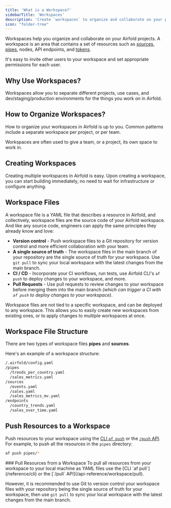 ```yaml
---
title: 'What is a Workspace?'
sidebarTitle: 'Workspaces'
description: 'Create `workspaces` to organize and collaborate on your projects.'
icon: "folder-tree"
---
```


Workspaces help you organize and collaborate on your Airfold projects.
A workspace is an area that contains a set of resources such as [sources](/workspace/sources), [pipes](/workspace/pipes), nodes, API endpoints, and [tokens](/workspace/tokens).

It's easy to invite other users to your workspace and set appropriate permissions for each user.

## Why Use Workspaces?
Workspaces allow you to separate different projects, use cases, and dev/staging/production environments for the things you work on in Airfold.

## How to Organize Workspaces?
How to organize your workspaces in Airfold is up to you. Common patterns include a separate workspace per project, or per team.

<Tip>
Workspaces are often used to give a team, or a project, its own space to work in.
</Tip>

## Creating Workspaces
Creating multiple workspaces in Airfold is easy. Upon creating a workspace, you can start building immediately, no need to wait for infrastructure or configure anything.

## Workspace Files
A workspace file is a YAML file that describes a resource in Airfold, and collectively, workspace files are the source code of your Airfold workspace.
And like any source code, engineers can apply the same principles they already know and love:

- **Version control** - Push workspace files to a Git repository for version control and more efficient collaboration with your team.
- **A single source of truth** - The workspace files in the main branch of your repository are the single source of truth for your workspace. Use `git pull` to sync your local workspace with the latest changes from the main branch.
- **CI / CD** - Incorporate your CI workflows, run tests, use Airfold CLI's `af push` to deploy changes to your workspace, and more.
- **Pull Requests** - Use pull requests to review changes to your workspace before merging them into the main branch *(which can trigger a CI with `af push` to deploy changes to your workspace)*.

Workspace files are not tied to a specific workspace, and can be deployed to any workspace. This allows you to easily create new workspaces from existing ones, or to apply changes to multiple workspaces at once.

## Workspace File Structure
There are two types of workspace files **pipes** and **sources**.

Here's an example of a workspace structure:
```bash
/.airfold/config.yaml
/pipes
  /trends_per_country.yaml
  /sales_metrics.yaml
/sources
  /events.yaml
  /sales.yaml
  /sales_metrics_mv.yaml
/endpoints
  /country_trends.yaml
  /sales_over_time.yaml
```

## Push Resources to a Workspace
Push resources to your workspace using the [CLI `af push`](/reference/cli) or the [`/push` API](/api-reference/workspace/push).<br />
For example, to push all the resources in the `pipes` directory:
```bash
af push pipes/*
```

<Tip>
### Pull Resources from a Workspace
To pull all resources from your workspace to your local machine as YAML files use the [CLI `af pull`](/reference/cli) or the [`/pull` API](/api-reference/workspace/pull).

However, it is recommended to use Git to version control your workspace files with your repository being the single source of truth for your workspace, then use `git pull` to sync your local workspace with the latest changes from the main branch.
</Tip>

